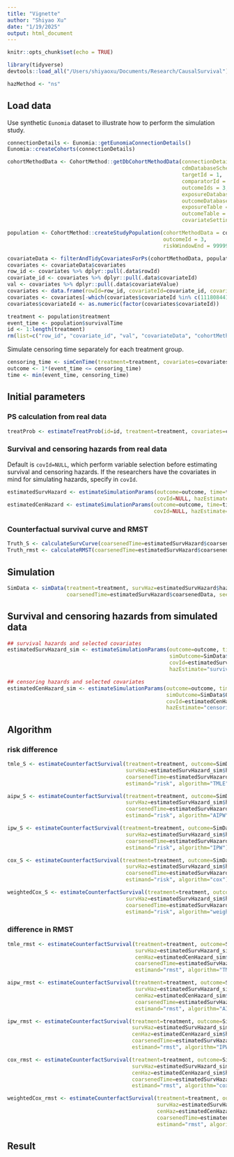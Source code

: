 ```yaml
---
title: "Vignette"
author: "Shiyao Xu"
date: "1/19/2025"
output: html_document
---
```


```r
knitr::opts_chunk$set(echo = TRUE)
```

```r
library(tidyverse)
devtools::load_all("/Users/shiyaoxu/Documents/Research/CausalSurvival")
```

```r
hazMethod <- "ns"
```

## Load data

Use synthetic `Eunomia` dataset to illustrate how to perform the simulation study. 

```r

connectionDetails <- Eunomia::getEunomiaConnectionDetails()
Eunomia::createCohorts(connectionDetails)

cohortMethodData <- CohortMethod::getDbCohortMethodData(connectionDetails = connectionDetails,
                                                        cdmDatabaseSchema = "main",
                                                        targetId = 1,
                                                        comparatorId = 2,
                                                        outcomeIds = 3,
                                                        exposureDatabaseSchema = "main",
                                                        outcomeDatabaseSchema = "main",
                                                        exposureTable = "cohort",
                                                        outcomeTable = "cohort",
                                                        covariateSettings = FeatureExtraction::createDefaultCovariateSettings())

population <- CohortMethod::createStudyPopulation(cohortMethodData = cohortMethodData,
                                                  outcomeId = 3,
                                                  riskWindowEnd = 99999)

covariateData <- filterAndTidyCovariatesForPs(cohortMethodData, population)
covariates <- covariateData$covariates
row_id <- covariates %>% dplyr::pull(.data$rowId)
covariate_id <- covariates %>% dplyr::pull(.data$covariateId)
val <- covariates %>% dplyr::pull(.data$covariateValue)
covariates <- data.frame(rowId=row_id, covariateId=covariate_id, covariateValue=val)
covariates <- covariates[-which(covariates$covariateId %in% c(1118084410, 1118084412, 1118084413, 1124300410, 1124300412, 1124300413)), ]
covariates$covariateId <- as.numeric(factor(covariates$covariateId))

treatment <- population$treatment
event_time <- population$survivalTime
id <- 1:length(treatment)
rm(list=c("row_id", "covariate_id", "val", "covariateData", "cohortMethodData", "connectionDetails", "population"))
```

Simulate censoring time separately for each treatment group. 

```r
censoring_time <- simCenTime(treatment=treatment, covariates=covariates, lambda1, nu1, lambda0, nu0, seed=2019)
outcome <- 1*(event_time <= censoring_time)
time <- min(event_time, censoring_time)
```


## Initial parameters

### PS calculation from real data
```r
treatProb <- estimateTreatProb(id=id, treatment=treatment, covariates=covariates, covIdTreatProb=NULL)
```

### Survival and censoring hazards from real data
Default is `covId=NULL`, which perform variable selection before estimating survival and censoring hazards. If the researchers have the covariates in mind for simulating hazards, specify in `covId`. 

```r
estimatedSurvHazard <- estimateSimulationParams(outcome=outcome, time=time, treatment=treatment, covariates=covariates, 
                                                covId=NULL, hazEstimate="survival", hazMethod=hazMethod, seed=2019)
estimatedCenHazard <- estimateSimulationParams(outcome=outcome, time=time, treatment=treatment, covariates=covariates,
                                               covId=NULL, hazEstimate="censoring", hazMethod=hazMethod, seed=2019)
```

### Counterfactual survival curve and RMST
```r
Truth_S <- calculateSurvCurve(coarsenedTime=estimatedSurvHazard$coarsenedData, survHaz=estimatedSurvHazard$haz)
Truth_rmst <- calculateRMST(coarsenedTime=estimatedSurvHazard$coarsenedData, survCurve=Truth_S)
```


## Simulation 

```r
SimData <- simData(treatment=treatment, survHaz=estimatedSurvHazard$haz, cenHaz=estimatedCenHazard$haz,
                   coarsenedTime=estimatedSurvHazard$coarsenedData, seed=2019)
```

## Survival and censoring hazards from simulated data

```r
## survival hazards and selected covariates
estimatedSurvHazard_sim <- estimateSimulationParams(outcome=outcome, time=time, treatment=treatment, covariates=covariates,
                                                    simOutcome=SimData$ObservedEvent, simTime=SimData$ObservedTime, 
                                                    covId=estimatedSurvHazard$cov_indx,
                                                    hazEstimate="survival", hazMethod=hazMethod)

## censoring hazards and selected covariates
estimatedCenHazard_sim <- estimateSimulationParams(outcome=outcome, time=time, treatment=treatment, covariates=covariates,
                                                   simOutcome=SimData$ObservedEvent, simTime=SimData$ObservedTime, 
                                                   covId=estimatedCenHazard$cov_indx,
                                                   hazEstimate="censoring", hazMethod=hazMethod)
```

## Algorithm

### risk difference
```r
tmle_S <- estimateCounterfactSurvival(treatment=treatment, outcome=SimData$ObservedEvent, time=SimData$ObservedTime,
                                      survHaz=estimatedSurvHazard_sim$haz, cenHaz=estimatedCenHazard_sim$haz, treatProb=treatProb,
                                      coarsenedTime=estimatedSurvHazard$coarsenedData, 
                                      estimand="risk", algorithm="TMLE")

aipw_S <- estimateCounterfactSurvival(treatment=treatment, outcome=SimData$ObservedEvent, time=SimData$ObservedTime,
                                      survHaz=estimatedSurvHazard_sim$haz, cenHaz=estimatedCenHazard_sim$haz, treatProb=treatProb,
                                      coarsenedTime=estimatedSurvHazard$coarsenedData, 
                                      estimand="risk", algorithm="AIPW")

ipw_S <- estimateCounterfactSurvival(treatment=treatment, outcome=SimData$ObservedEvent, time=SimData$ObservedTime,
                                      survHaz=estimatedSurvHazard_sim$haz, cenHaz=estimatedCenHazard_sim$haz, treatProb=treatProb,
                                      coarsenedTime=estimatedSurvHazard$coarsenedData, 
                                      estimand="risk", algorithm="IPW")

cox_S <- estimateCounterfactSurvival(treatment=treatment, outcome=SimData$ObservedEvent, time=SimData$ObservedTime,
                                      survHaz=estimatedSurvHazard_sim$haz, cenHaz=estimatedCenHazard_sim$haz, treatProb=treatProb,
                                      coarsenedTime=estimatedSurvHazard$coarsenedData, 
                                      estimand="risk", algorithm="cox")

weightedCox_S <- estimateCounterfactSurvival(treatment=treatment, outcome=SimData$ObservedEvent, time=SimData$ObservedTime,
                                      survHaz=estimatedSurvHazard_sim$haz, cenHaz=estimatedCenHazard_sim$haz, treatProb=treatProb,
                                      coarsenedTime=estimatedSurvHazard$coarsenedData, 
                                      estimand="risk", algorithm="weightedCox")

```


### difference in RMST
```r
tmle_rmst <- estimateCounterfactSurvival(treatment=treatment, outcome=SimData$ObservedEvent, time=SimData$ObservedTime,
                                         survHaz=estimatedSurvHazard_sim$haz, 
                                         cenHaz=estimatedCenHazard_sim$haz, treatProb=treatProb,
                                         coarsenedTime=estimatedSurvHazard$coarsenedData, 
                                         estimand="rmst", algorithm="TMLE")

aipw_rmst <- estimateCounterfactSurvival(treatment=treatment, outcome=SimData$ObservedEvent, time=SimData$ObservedTime,
                                         survHaz=estimatedSurvHazard_sim$haz, 
                                         cenHaz=estimatedCenHazard_sim$haz, treatProb=treatProb,
                                         coarsenedTime=estimatedSurvHazard$coarsenedData, 
                                         estimand="rmst", algorithm="AIPW")

ipw_rmst <- estimateCounterfactSurvival(treatment=treatment, outcome=SimData$ObservedEvent, time=SimData$ObservedTime,
                                        survHaz=estimatedSurvHazard_sim$haz, 
                                        cenHaz=estimatedCenHazard_sim$haz, treatProb=treatProb,
                                        coarsenedTime=estimatedSurvHazard$coarsenedData, 
                                        estimand="rmst", algorithm="IPW")

cox_rmst <- estimateCounterfactSurvival(treatment=treatment, outcome=SimData$ObservedEvent, time=SimData$ObservedTime,
                                        survHaz=estimatedSurvHazard_sim$haz, 
                                        cenHaz=estimatedCenHazard_sim$haz, treatProb=treatProb,
                                        coarsenedTime=estimatedSurvHazard$coarsenedData, 
                                        estimand="rmst", algorithm="cox")

weightedCox_rmst <- estimateCounterfactSurvival(treatment=treatment, outcome=SimData$ObservedEvent, time=SimData$ObservedTime,
                                                survHaz=estimatedSurvHazard_sim$haz, 
                                                cenHaz=estimatedCenHazard_sim$haz, treatProb=treatProb,
                                                coarsenedTime=estimatedSurvHazard$coarsenedData, 
                                                estimand="rmst", algorithm="weightedCox")

```

## Result

















